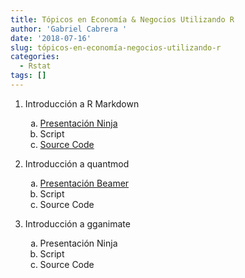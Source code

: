 ```yaml
---
title: Tópicos en Economía & Negocios Utilizando R
author: 'Gabriel Cabrera '
date: '2018-07-16'
slug: tópicos-en-economía-negocios-utilizando-r
categories:
  - Rstat
tags: []
---
```


1. Introducción a R Markdown

    a. [Presentación Ninja](/xaringan/xaringan_rmarkdown.html)
    b. Script 
    c. [Source Code](https://github.com/GaboCg/rmarkdown_introduction)

2. Introducción a quantmod

    a. [Presentación Beamer](/pdf/introduction_quantmod.pdf)
    b. Script 
    c. Source Code
    
2. Introducción a gganimate 

    a. Presentación Ninja
    b. Script 
    c. Source Code
    
  